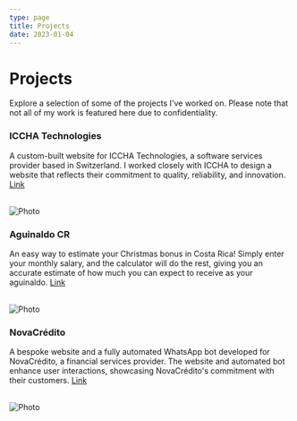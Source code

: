 ```yaml
---
type: page
title: Projects
date: 2023-01-04
---
```


# Projects

Explore a selection of some of the projects I've worked on. Please note that not all of my work is featured here due to confidentiality.


### ICCHA Technologies

A custom-built website for ICCHA Technologies, a software services provider based in Switzerland.
I worked closely with ICCHA to design a website that reflects their commitment to quality, reliability, and innovation. [Link](https://www.iccha-technologies.com/)

<br />
<Image
  src="/images/icchasite.jpg"
  alt="Photo"
  width={850}
  height={550}
  priority
  className="next-image"
/>

### Aguinaldo CR

An easy way to estimate your Christmas bonus in Costa Rica! Simply enter your monthly salary, and the calculator will do the rest, giving you an accurate estimate of how much you can expect to receive as your aguinaldo. [Link](https://aguinaldo.andresromero.dev/)

<br />
<Image
  src="/images/aguinaldocr.jpg"
  alt="Photo"
  width={850}
  height={550}
  priority
  className="next-image"
/>

### NovaCrédito

A bespoke website and a fully automated WhatsApp bot developed for NovaCrédito, a financial services provider.
The website and automated bot enhance user interactions, showcasing NovaCrédito's commitment with their customers. [Link](https://www.novacredito.com/)

<br />
<Image
  src="/images/novacredito.jpg"
  alt="Photo"
  width={750}
  height={550}
  priority
  className="next-image"
/>

